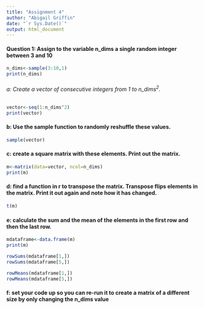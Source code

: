```yaml
---
title: "Assignment 4"
author: "Abigail Griffin"
date: "`r Sys.Date()`"
output: html_document
---
```

#### Question 1: Assign to the variable n_dims a single random integer between 3 and 10
```r
n_dims<-sample(3:10,1)
print(n_dims)
```

###### a: Create a vector of consecutive integers from 1 to n_dims^2^.
```r
vector<-seq(1:n_dims^2)
print(vector)
```
#### b: Use the sample function to randomly reshuffle these values.
```r
sample(vector)
```
#### c: create a square matrix with these elements. Print out the matrix.
```r
m<-matrix(data=vector, ncol=n_dims)
print(m)
```

#### d: find a function in r to transpose the matrix. Transpose flips elements in the matrix. Print it out again and note how it has changed.
```r
t(m)
```
#### e: calculate the sum and the mean of the elements in the first row and then the last row.
```r
mdataframe<-data.frame(m)
print(m)

rowSums(mdataframe[1,])
rowSums(mdataframe[5,])

rowMeans(mdataframe[1,])
rowMeans(mdataframe[5,])
```
#### f: set your code up so you can re-run it to create a matrix of a different size by only changing the n_dims value


